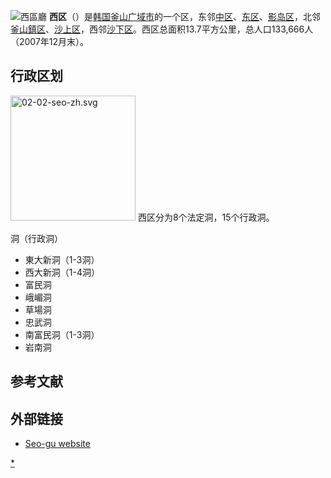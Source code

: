 {{about|韓國釜山的行政區|其他國家或地區的行政區劃|西區}}
{{Infobox settlement
| name                    = 西區
| native_name_lang        = 韓語
| translit_lang1          = [[韓語|韓語]] 
| settlement_type         = [[韩国行政区划|自治區]]
| translit_lang1_type1    = [[諺文|諺文]]
| translit_lang1_info1    = 서구
| translit_lang1_type2    = [[朝鮮漢字|漢字]]
| translit_lang1_info2    = 西區
| translit_lang1_type3    = {{nowrap|[[文化观光部2000年式|文化观光部2000年式]]}}
| translit_lang1_info3    = Seo-gu
| translit_lang1_type4    = {{nowrap|[[马科恩-赖肖尔表记法|马科恩-赖肖尔表记法]]}}
| translit_lang1_info4    = Sǒ-gu
| image_skyline           = Busan - Namhang bridge.jpg
| image_caption           = 南港大橋
| image_flag              = Flag of Seogu, Busan.svg
| image_map               = Busan Seo-gu.svg
| map_caption             = 西區在釜山廣域市的位置
| subdivision_type        = 國家
| subdivision_name        = {{ROK}}
| subdivision_type1       = [[朝鮮地區|地區]]
| subdivision_name1       = [[嶺南地方|嶺南地方]]
| subdivision_type2       = 省級行政區
| subdivision_name2       = [[釜山廣域市|釜山廣域市]]
| parts_type              = 行政區劃
| parts                   = 13[[行政洞|行政洞]]、24[[法定洞|法定洞]]
| leader_title            = 區廳長
| leader_name             = {{link-ko|孔漢壽|공한수}}
| leader_party            = {{PPP}}
| leader_title1           = 國會議員
| leader_name1            = [[安炳吉|安炳吉]] （{{PPP}}）
| area_total_km2          = 13.88
| population_total        = 105,164 
| population_density_km2  = auto
| population_as_of        = 2021年
| population_note         = <ref>{{cite web |url=http://www.seogu.busan.kr/eng/html/under_frame02_02.html |title=存档副本 |accessdate=2010年1月29日 |deadurl=yes |archiveurl=https://web.archive.org/web/20050325032305/http://www.seogu.busan.kr/eng/html/under_frame02_02.html |archivedate=2005年3月25日 |df= }}</ref>
| blank_name              = 區樹
| blank_info              = 海松
| blank1_name             = 區花
| blank1_info             = [[日本辛夷|日本辛夷]]
| blank2_name             = 區鳥
| blank2_info             = [[鳩鴿|鳩鴿]]
| website                 = [https://www.bsseogu.go.kr/index.bsseogu?contentsSid=1 西區廳官網]
}}
[[File:Seo-gu_office,_Busan.JPG|西區廳]]
'''西区'''（{{kor|諺=서구|漢=西區|羅=Seo gu|f=y}}）是[[韩国|韩国]][[釜山广域市|釜山广域市]]的一个区，东邻[[中区_(釜山广域市)|中区]]、[[东区_(釜山广域市)|东区]]、[[影岛区|影岛区]]，北邻[[釜山鎮区|釜山鎮区]]、[[沙上区|沙上区]]，西邻[[沙下区|沙下区]]。西区总面积13.7平方公里，总人口133,666人（2007年12月末）。

== 行政区划 ==
[[File:02-02-seo-zh.svg|200px]]
西区分为8个法定洞，15个行政洞。

;洞（行政洞）
* 東大新洞（1-3洞）
* 西大新洞（1-4洞）
* 富民洞
* 峨嵋洞
* 草場洞
* 忠武洞
* 南富民洞（1-3洞）
* 岩南洞

== 参考文献 ==
<references/>

==外部链接==
* [https://web.archive.org/web/20110722135932/http://eng.bsseogu.go.kr/ Seo-gu website] {{en icon}}

{{釜山广域市}}
{{Authority control}}

[[Category:西區_(釜山廣域市)|*]]